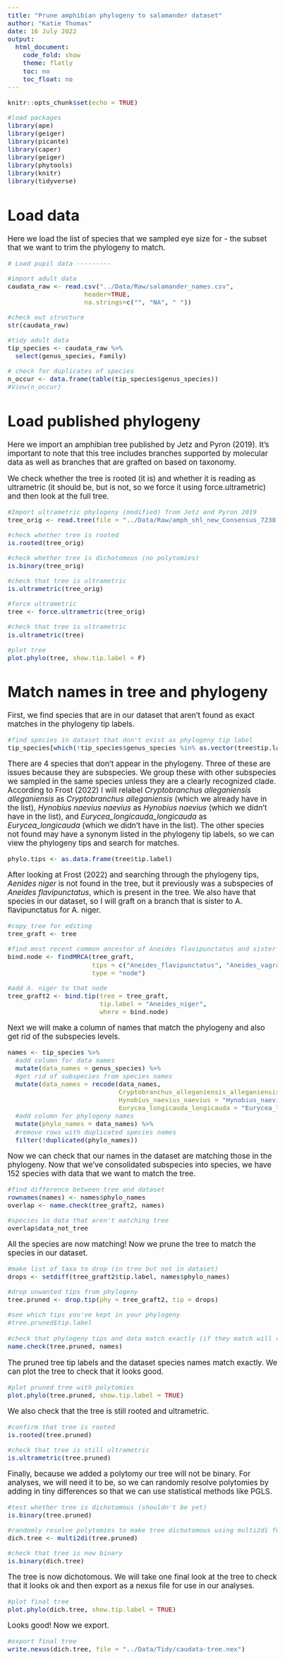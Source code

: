 ```yaml
---
title: "Prune amphibian phylogeny to salamander dataset"
author: "Katie Thomas"
date: 16 July 2022
output:
  html_document:
    code_fold: show
    theme: flatly
    toc: no
    toc_float: no
---
```


<style type="text/css">

body{ /* Normal  */
      font-size: 17px;
  }
  
</style>


```r
knitr::opts_chunk$set(echo = TRUE)

#load packages
library(ape)
library(geiger)
library(picante)
library(caper)
library(geiger)
library(phytools)
library(knitr)
library(tidyverse)
```

# Load data

Here we load the list of species that we sampled eye size for - the subset that we want to trim the phylogeny to match. 

```r

# Load pupil data ---------

#import adult data 
caudata_raw <- read.csv("../Data/Raw/salamander_names.csv", 
                    header=TRUE, 
                    na.strings=c("", "NA", " "))

#check out structure
str(caudata_raw)

#tidy adult data
tip_species <- caudata_raw %>% 
  select(genus_species, Family)

# check for duplicates of species
n_occur <- data.frame(table(tip_species$genus_species))
#View(n_occur)
```

# Load published phylogeny

Here we import an amphibian tree published by Jetz and Pyron (2019). It's important to note that this tree includes branches supported by molecular data as well as branches that are grafted on based on taxonomy. 

We check whether the tree is rooted (it is) and whether it is reading as ultrametric (it should be, but is not, so we force it using force.ultrametric) and then look at the full tree. 

```r

#Import ultrametric phylogeny (modified) from Jetz and Pyron 2019
tree_orig <- read.tree(file = "../Data/Raw/amph_shl_new_Consensus_7238.tre") #reads tree

#check whether tree is rooted
is.rooted(tree_orig) 

#check whether tree is dichotomous (no polytomies)
is.binary(tree_orig) 

#check that tree is ultrametric
is.ultrametric(tree_orig)

#force ultrametric
tree <- force.ultrametric(tree_orig)

#check that tree is ultrametric
is.ultrametric(tree)

#plot tree
plot.phylo(tree, show.tip.label = F)

```

# Match names in tree and phylogeny

First, we find species that are in our dataset that aren't found as exact matches in the phylogeny tip labels. 

```r
#find species in dataset that don't exist as phylogeny tip label
tip_species[which(!tip_species$genus_species %in% as.vector(tree$tip.label)), ]

```

There are 4 species that don't appear in the phylogeny. Three of these are issues because they are subspecies. We group these with other subspecies we sampled in the same species unless they are a clearly recognized clade. According to Frost (2022) I will relabel _Cryptobranchus alleganiensis alleganiensis_ as _Cryptobranchus alleganiensis_ (which we already have in the list),  _Hynobius naevius naevius_ as _Hynobius naevius_ (which we didn't have in the list), and _Eurycea_longicauda_longicauda_ as _Eurycea_longicauda_ (which we didn't have in the list). The other species not found may have a synonym listed in the phylogeny tip labels, so we can view the phylogeny tips and search for matches. 

```r
phylo.tips <- as.data.frame(tree$tip.label)
```

After looking at Frost (2022) and searching through the phylogeny tips, _Aenides niger_ is not found in the tree, but it previously was a subspecies of _Aneides flavipunctatus_, which is present in the tree. We also have that species in our dataset, so I will graft on a branch that is sister to A. flavipunctatus for A. niger. 

```r
#copy tree for editing
tree_graft <- tree

#find most recent common ancestor of Aneides flavipunctatus and sister clade of Aneides_vagrans + Aneides_ferreus
bind.node <- findMRCA(tree_graft, 
                      tips = c("Aneides_flavipunctatus", "Aneides_vagrans", "Aneides_ferreus"), 
                      type = "node")

#add A. niger to that node
tree_graft2 <- bind.tip(tree = tree_graft, 
                        tip.label = "Aneides_niger", 
                        where = bind.node)
```


Next we will make a column of names that match the phylogeny and also get rid of the subspecies levels. 

```r

names <- tip_species %>%
  #add column for data names
  mutate(data_names = genus_species) %>%
  #get rid of subspecies from species names
  mutate(data_names = recode(data_names, 
                             Cryptobranchus_alleganiensis_alleganiensis = "Cryptobranchus_alleganiensis",
                             Hynobius_naevius_naevius = "Hynobius_naevius", 
                             Eurycea_longicauda_longicauda = "Eurycea_longicauda")) %>%
  #add column for phylogeny names
  mutate(phylo_names = data_names) %>%
  #remove rows with duplicated species names
  filter(!duplicated(phylo_names))
```

Now we can check that our names in the dataset are matching those in the phylogeny. Now that we've consolidated subspecies into species, we have 152 species with data that we want to match the tree. 

```r
#find difference between tree and dataset
rownames(names) <- names$phylo_names
overlap <- name.check(tree_graft2, names)

#species in data that aren't matching tree
overlap$data_not_tree
```

All the species are now matching! Now we prune the tree to match the species in our dataset. 

```r
#make list of taxa to drop (in tree but not in dataset)
drops <- setdiff(tree_graft2$tip.label, names$phylo_names)

#drop unwanted tips from phylogeny
tree.pruned <- drop.tip(phy = tree_graft2, tip = drops) 

#see which tips you've kept in your phylogeny
#tree.pruned$tip.label
  
#check that phylogeny tips and data match exactly (if they match will return "OK")
name.check(tree.pruned, names)
```

The pruned tree tip labels and the dataset species names match exactly. We can plot the tree to check that it looks good. 

```r

#plot pruned tree with polytomies
plot.phylo(tree.pruned, show.tip.label = TRUE)

```

We also check that the tree is still rooted and ultrametric. 

```r
#confirm that tree is rooted
is.rooted(tree.pruned) 

#check that tree is still ultrametric
is.ultrametric(tree.pruned)
```

Finally, because we added a polytomy our tree will not be binary. For analyses, we will need it to be, so we can randomly resolve polytomies by adding in tiny differences so that we can use statistical methods like PGLS. 

```r
#test whether tree is dichotomous (shouldn't be yet)
is.binary(tree.pruned)

#randomly resolve polytomies to make tree dichotomous using multi2di function in ape
dich.tree <- multi2di(tree.pruned)

#check that tree is now binary
is.binary(dich.tree)
```

The tree is now dichotomous. We will take one final look at the tree to check that it looks ok and then export as a nexus file for use in our analyses. 

```r
#plot final tree
plot.phylo(dich.tree, show.tip.label = TRUE)
```

Looks good! Now we export. 

```r
#export final tree
write.nexus(dich.tree, file = "../Data/Tidy/caudata-tree.nex")
```

